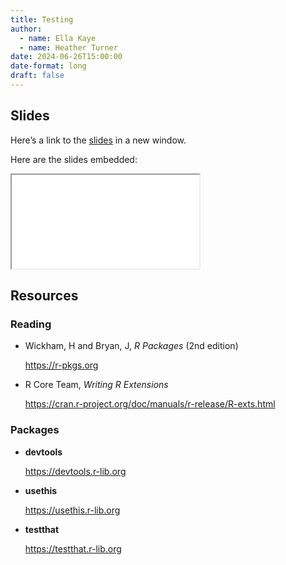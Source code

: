 ```yaml
---
title: Testing
author: 
  - name: Ella Kaye
  - name: Heather Turner
date: 2024-06-26T15:00:00
date-format: long
draft: false
---
```


## Slides

Here's a link to the [slides](/slides/04-testing/index.qmd){target="_blank"} in a new window. 

Here are the slides embedded:

<iframe class="slide-deck ar16x9" src="/slides/04-testing/index.html" title="04-testing slides">
</iframe>

## Resources

### Reading

- Wickham, H and Bryan, J, _R Packages_ (2nd edition)

  <https://r-pkgs.org>

- R Core Team, _Writing R Extensions_

  <https://cran.r-project.org/doc/manuals/r-release/R-exts.html>

### Packages

- **devtools**

  <https://devtools.r-lib.org>
  
- **usethis**

  <https://usethis.r-lib.org>

- **testthat**

  <https://testthat.r-lib.org>
